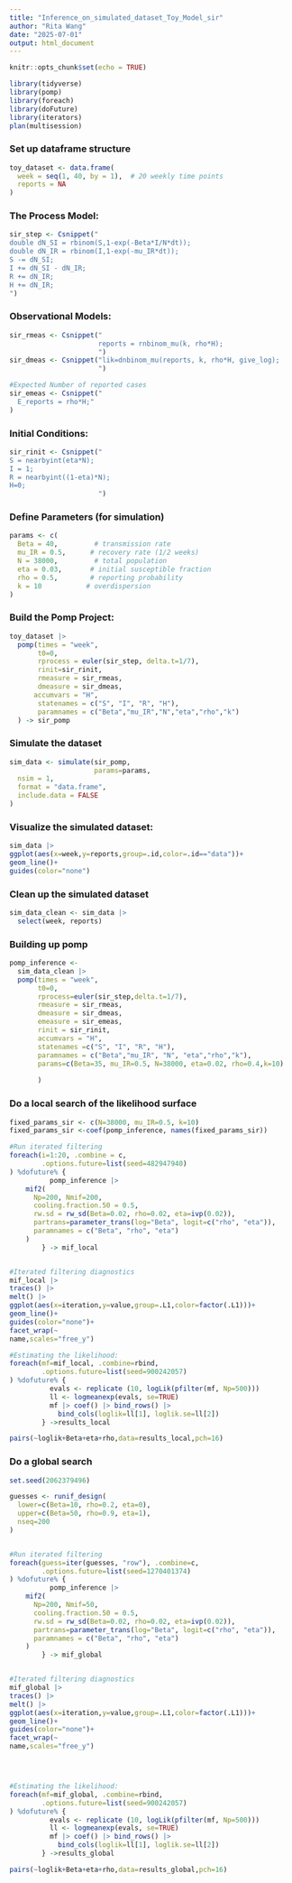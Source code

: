 ```yaml
---
title: "Inference_on_simulated_dataset_Toy_Model_sir"
author: "Rita Wang"
date: "2025-07-01"
output: html_document
---
```


```r
knitr::opts_chunk$set(echo = TRUE)
```

```r
library(tidyverse)
library(pomp)
library(foreach)
library(doFuture)
library(iterators)
plan(multisession)
```
### Set up dataframe structure
```r
toy_dataset <- data.frame(
  week = seq(1, 40, by = 1),  # 20 weekly time points
  reports = NA             
)
```




### The Process Model:
```r
sir_step <- Csnippet("
double dN_SI = rbinom(S,1-exp(-Beta*I/N*dt));         
double dN_IR = rbinom(I,1-exp(-mu_IR*dt));
S -= dN_SI;
I += dN_SI - dN_IR;
R += dN_IR;
H += dN_IR;
")
```

### Observational Models:
```r
sir_rmeas <- Csnippet("
                      reports = rnbinom_mu(k, rho*H);
                      ")
sir_dmeas <- Csnippet("lik=dnbinom_mu(reports, k, rho*H, give_log);
                      ")

#Expected Number of reported cases
sir_emeas <- Csnippet("
  E_reports = rho*H;"
)

```

### Initial Conditions:
```r
sir_rinit <- Csnippet("
S = nearbyint(eta*N);
I = 1;
R = nearbyint((1-eta)*N);
H=0;                                    
                      ")
```


### Define Parameters (for simulation)
```r
params <- c(
  Beta = 40,         # transmission rate
  mu_IR = 0.5,      # recovery rate (1/2 weeks)
  N = 38000,         # total population
  eta = 0.03,       # initial susceptible fraction
  rho = 0.5,        # reporting probability
  k = 10           # overdispersion
)
```


### Build the Pomp Project:
```r
toy_dataset |>
  pomp(times = "week",
       t0=0, 
       rprocess = euler(sir_step, delta.t=1/7), 
       rinit=sir_rinit, 
       rmeasure = sir_rmeas, 
       dmeasure = sir_dmeas, 
      accumvars = "H",                                              
       statenames = c("S", "I", "R", "H"), 
       paramnames = c("Beta","mu_IR","N","eta","rho","k")
  ) -> sir_pomp 
```




### Simulate the dataset
```r
sim_data <- simulate(sir_pomp,
                     params=params,
  nsim = 1,
  format = "data.frame",
  include.data = FALSE                            
)

```

### Visualize the simulated dataset:
```r
sim_data |>
ggplot(aes(x=week,y=reports,group=.id,color=.id=="data"))+
geom_line()+
guides(color="none")
```



### Clean up the simulated dataset
```r
sim_data_clean <- sim_data |>
  select(week, reports) 
```


### Building up pomp
```r
pomp_inference <-
  sim_data_clean |>
  pomp(times = "week",
       t0=0,
       rprocess=euler(sir_step,delta.t=1/7),
       rmeasure = sir_rmeas,
       dmeasure = sir_dmeas,
       emeasure = sir_emeas,
       rinit = sir_rinit,
       accumvars = "H",
       statenames =c("S", "I", "R", "H"),
       paramnames = c("Beta","mu_IR", "N", "eta","rho","k"),
       params=c(Beta=35, mu_IR=0.5, N=38000, eta=0.02, rho=0.4,k=10)
       
       )

```

### Do a local search of the likelihood surface
```r
fixed_params_sir <- c(N=38000, mu_IR=0.5, k=10)
fixed_params_sir <-coef(pomp_inference, names(fixed_params_sir))

#Run iterated filtering
foreach(i=1:20, .combine = c,
        .options.future=list(seed=482947940)
) %dofuture% {
          pomp_inference |>
    mif2(
      Np=200, Nmif=200,
      cooling.fraction.50 = 0.5,
      rw.sd = rw_sd(Beta=0.02, rho=0.02, eta=ivp(0.02)),
      partrans=parameter_trans(log="Beta", logit=c("rho", "eta")),
      paramnames = c("Beta", "rho", "eta")
    )
        } -> mif_local


#Iterated filtering diagnostics
mif_local |>
traces() |>
melt() |>
ggplot(aes(x=iteration,y=value,group=.L1,color=factor(.L1)))+
geom_line()+
guides(color="none")+
facet_wrap(~
name,scales="free_y")

#Estimating the likelihood:
foreach(mf=mif_local, .combine=rbind,
        .options.future=list(seed=900242057)
) %dofuture% {
          evals <- replicate (10, logLik(pfilter(mf, Np=500)))
          ll <- logmeanexp(evals, se=TRUE)
          mf |> coef() |> bind_rows() |>
            bind_cols(loglik=ll[1], loglik.se=ll[2])
        } ->results_local

pairs(~loglik+Beta+eta+rho,data=results_local,pch=16)
```
### Do a global search
```r
set.seed(2062379496)

guesses <- runif_design(
  lower=c(Beta=10, rho=0.2, eta=0),
  upper=c(Beta=50, rho=0.9, eta=1),
  nseq=200
)


#Run iterated filtering
foreach(guess=iter(guesses, "row"), .combine=c,
        .options.future=list(seed=1270401374)
) %dofuture% {
          pomp_inference |>
    mif2(
      Np=200, Nmif=50,
      cooling.fraction.50 = 0.5,
      rw.sd = rw_sd(Beta=0.02, rho=0.02, eta=ivp(0.02)),
      partrans=parameter_trans(log="Beta", logit=c("rho", "eta")),
      paramnames = c("Beta", "rho", "eta")
    )
        } -> mif_global


#Iterated filtering diagnostics
mif_global |>
traces() |>
melt() |>
ggplot(aes(x=iteration,y=value,group=.L1,color=factor(.L1)))+
geom_line()+
guides(color="none")+
facet_wrap(~
name,scales="free_y")




#Estimating the likelihood:
foreach(mf=mif_global, .combine=rbind,
        .options.future=list(seed=900242057)
) %dofuture% {
          evals <- replicate (10, logLik(pfilter(mf, Np=500)))
          ll <- logmeanexp(evals, se=TRUE)
          mf |> coef() |> bind_rows() |>
            bind_cols(loglik=ll[1], loglik.se=ll[2])
        } ->results_global

pairs(~loglik+Beta+eta+rho,data=results_global,pch=16)

```


